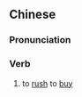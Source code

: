 {{also|抢购}}
==Chinese==
{{zh-forms|s=抢购}}

===Pronunciation===
{{zh-pron
|m=qiǎnggòu
|c=coeng2 kau3
|mn=chhiúⁿ-kò͘
|cat=v
}}

===Verb===
{{zh-verb}}

# to [[rush]] to [[buy]]